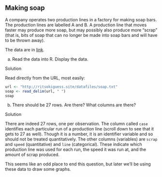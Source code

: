 ##  Making soap


 A company operates two production lines in a factory for
making soap bars. The production lines are
labelled A and B. A production line that moves faster may produce more
soap, but may possibly also produce more "scrap" (that is, bits of
soap that 
can no longer be made into soap bars and will have to be thrown away).  

The data are in [link](http://ritsokiguess.site/datafiles/soap.txt).



(a) Read the data into R.  Display the data. 


Solution


Read directly from the URL, most easily:
```r
url <- "http://ritsokiguess.site/datafiles/soap.txt"
soap <- read_delim(url, " ")
soap
```

    


(b) There should be 27
rows. Are there? What columns are there?

Solution

There are indeed 27 rows, one per observation. The column called `case` identifies  each particular run of a production line (scroll down to see that it gets to 27 as well). Though it is a number, it is an identifier variable and so should not be treated quantitatively. The other columns (variables) are `scrap` and `speed` (quantitative) and `line` (categorical). These indicate which production line was used for each run, the speed it was run at, and the amount of scrap produced.

This seems like an odd place to end this question, but later we'll be using these data to draw some graphs. 